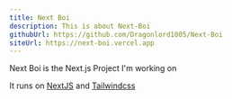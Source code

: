 ```yaml
---
title: Next Boi
description: This is about Next-Boi
githubUrl: https://github.com/Dragonlord1005/Next-Boi
siteUrl: https://next-boi.vercel.app
---
```


Next Boi is the Next.js Project I'm working on

It runs on [NextJS](https://nextjs.org/) and [Tailwindcss](https://tailwindcss.com/)
